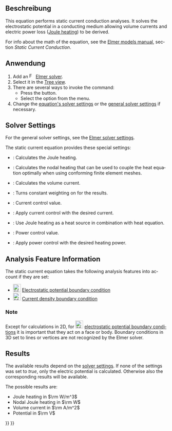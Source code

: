 <languages/>

{{Docnav/de
|[[FEM_EquationMagnetodynamic2D/de|GleichungElektrodynamik2D]]
|[[FEM_EquationFlow/de|GleichungStrömung]]
|[[FEM_Workbench/de|FEM]]
|IconL=FEM_EquationMagnetodynamic2D.svg
|IconR=FEM_EquationFlow.svg
|IconC=Workbench_FEM.svg
}}

<div class="mw-translate-fuzzy">
{{GuiCommand/de
|Name=FEM EquationStaticCurrent
|Name/de=FEM GleichungGleichstrom
|MenuLocation=Lösen → Elektromagnetische Gleichungen → Static current equation
|Workbenches=[[FEM_Workbench/de|FEM]]
|Version=1.1
|SeeAlso=[[FEM_ConstraintElectrostaticPotential/de|RandbedingungElektrostatischesPotential]], [[FEM_ConstraintCurrentDensity/de|RandbedingungStromdichte]], [[FEM_EquationHeat/de|GleichungWärme]]
}}
</div>

<span id="Description"></span>
==Beschreibung==

<div lang="en" dir="ltr" class="mw-content-ltr">
This equation performs static current conduction analyses. It solves the electrostatic potential in a conducting medium allowing volume currents and electric power loss ([https://en.wikipedia.org/wiki/Joule_heating Joule heating]) to be derived.
</div>

<div lang="en" dir="ltr" class="mw-content-ltr">
For info about the math of the equation, see the [https://www.elmerfem.org/blog/documentation/ Elmer models manual], section ''Static Current Conduction''.
</div>

<span id="Usage"></span>
==Anwendung==

<div lang="en" dir="ltr" class="mw-content-ltr">
# Add an [[Image:FEM_SolverElmer.svg|16px|link=FEM_SolverElmer#Equations]] [[FEM_SolverElmer#Equations|Elmer solver]].
# Select it in the [[Tree_view|Tree view]].
# There are several ways to invoke the command:
#* Press the {{Button|[[Image:FEM_EquationStaticCurrent.svg|16px]] [[FEM_EquationStaticCurrent|Static Current Equation]]}} button.
#* Select the {{MenuCommand|Solve → Electromagnetic Equations → [[Image:FEM_EquationStaticCurrent.svg|16px]] Static Current Equation}} option from the menu.
# Change the [[#Solver_Settings|equation's solver settings]] or the [[FEM_SolverElmer_SolverSettings|general solver settings]] if necessary.
</div>

<div lang="en" dir="ltr" class="mw-content-ltr">
==Solver Settings==
</div>

<div lang="en" dir="ltr" class="mw-content-ltr">
For the general solver settings, see the [[FEM_SolverElmer_SolverSettings|Elmer solver settings]].
</div>

<div lang="en" dir="ltr" class="mw-content-ltr">
The static current equation provides these special settings:
* {{PropertyData|Calculate Joule Heating}}: Calculates the Joule heating.
* {{PropertyData|Calculate Nodal Heating}}: Calculates the nodal heating that can be used to couple the heat equation optimally when using conforming finite element meshes.
* {{PropertyData|Calculate Volume Current}}: Calculates the volume current.
* {{PropertyData|Constant Weights}}: Turns constant weighting on for the results.
* {{PropertyData|Current}}: Current control value.
* {{PropertyData|Current Control}}: Apply current control with the desired current.
* {{PropertyData|Heat Source}}: Use Joule heating as a heat source in combination with heat equation.
* {{PropertyData|Power}}: Power control value.
* {{PropertyData|Power Control}}: Apply power control with the desired heating power.
</div>

<div lang="en" dir="ltr" class="mw-content-ltr">
==Analysis Feature Information==
</div>

<div lang="en" dir="ltr" class="mw-content-ltr">
The static current equation takes the following analysis features into account if they are set:
</div>

<div lang="en" dir="ltr" class="mw-content-ltr">
* [[Image:FEM_ConstraintElectrostaticPotential.svg|24px]] [[FEM_ConstraintElectrostaticPotential|Electrostatic potential boundary condition]]
* [[Image:FEM_ConstraintCurrentDensity.svg|24px]] [[FEM_ConstraintCurrentDensity|Current density boundary condition]]
</div>

<div lang="en" dir="ltr" class="mw-content-ltr">
===Note===
</div>

<div lang="en" dir="ltr" class="mw-content-ltr">
Except for calculations in 2D, for [[Image:FEM_ConstraintElectrostaticPotential.svg|24px]] [[FEM_ConstraintElectrostaticPotential|electrostatic potential boundary conditions]] it is important that they act on a face or body. Boundary conditions in 3D set to lines or vertices are not recognized by the Elmer solver.
</div>

<div lang="en" dir="ltr" class="mw-content-ltr">
==Results==
</div>

<div lang="en" dir="ltr" class="mw-content-ltr">
The available results depend on the [[#Solver_Settings|solver settings]]. If none of the {{PropertyData|Calculate *}} settings was set to ''true'', only the electric potential is calculated. Otherwise also the corresponding results will be available.
</div>

<div lang="en" dir="ltr" class="mw-content-ltr">
The possible results are:
* Joule heating in <math>\rm W/m^3</math>
* Nodal Joule heating in <math>\rm W</math>
* Volume current in <math>\rm A/m^2</math>
* Potential in <math>\rm V</math>
</div>


{{Docnav/de
|[[FEM_EquationMagnetodynamic2D/de|GleichungElektrodynamik2D]]
|[[FEM_EquationFlow/de|GleichungStrömung]]
|[[FEM_Workbench/de|FEM]]
|IconL=FEM_EquationMagnetodynamic2D.svg
|IconR=FEM_EquationFlow.svg
|IconC=Workbench_FEM.svg
}}

{{FEM Tools navi{{#translation:}}}}
{{Userdocnavi{{#translation:}}}}